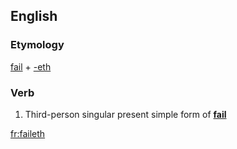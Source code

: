 ==English==

===Etymology===
[[fail]] + [[-eth]]

===Verb===
{{head|en|verb form}}

# {{label|en|archaic}} Third-person singular present simple form of '''[[fail]]'''

[[fr:faileth]]
